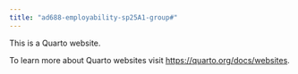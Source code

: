 ```yaml
---
title: "ad688-employability-sp25A1-group#"
---
```


This is a Quarto website.

To learn more about Quarto websites visit <https://quarto.org/docs/websites>.
